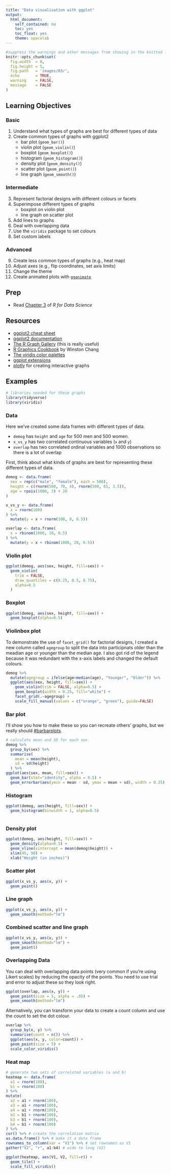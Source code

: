 ```yaml
---
title: "Data visualisation with ggplot"
output:
  html_document:
    self_contained: no
    toc: yes
    toc_float: yes
    theme: spacelab
---
```


```r
#suppress the warnings and other messages from showing in the knitted file.
knitr::opts_chunk$set(
  fig.width  = 8, 
  fig.height = 5, 
  fig.path   = 'images/03/',
  echo       = TRUE, 
  warning    = FALSE, 
  message    = FALSE
)
```

## Learning Objectives {.tabset}

### Basic

1. Understand what types of graphs are best for different types of data
2. Create common types of graphs with ggplot2
    + bar plot (`geom_bar()`)
    + violin plot (`geom_violin()`)
    + boxplot (`geom_boxplot()`)
    + histogram (`geom_histogram()`)
    + density plot (`geom_density()`)
    + scatter plot (`geom_point()`)
    + line graph (`geom_smooth()`)
    
### Intermediate

3. Represent factorial designs with different colours or facets
4. Superimpose different types of graphs
    + boxplot on violin plot
    + line graph on scatter plot
5. Add lines to graphs
6. Deal with overlapping data
7. Use the `viridis` package to set colours
8. Set custom labels

### Advanced

9. Create less common types of graphs (e.g., heat map)
10. Adjust axes (e.g., flip coordinates, set axis limits)
11. Change the theme
12. Create animated plots with [`gganimate`](https://github.com/dgrtwo/gganimate)


## Prep

* Read [Chapter 3](http://r4ds.had.co.nz/data-visualisation.html) of *R for Data Science*

## Resources

* [ggplot2 cheat sheet](https://www.rstudio.com/wp-content/uploads/2016/11/ggplot2-cheatsheet-2.1.pdf)
* [ggplot2 documentation](http://ggplot2.tidyverse.org/reference/)
* [The R Graph Gallery](http://www.r-graph-gallery.com/) (this is really useful)
* [R Graphics Cookbook](http://amzn.com/1449316956?tag=ggplot2-20) by Winston Chang
* [The viridis color palettes](https://cran.r-project.org/web/packages/viridis/vignettes/intro-to-viridis.html)
* [ggplot extensions](https://www.ggplot2-exts.org/)
* [plotly](https://plot.ly/ggplot2/) for creating interactive graphs

## Examples {.tabset .tabset-pills}

```r

# libraries needed for these graphs
library(tidyverse)
library(viridis)

```

### Data

Here we've created some data frames with different types of data. 

* `demog` has `height` and `age` for 500 men and 500 women.
* `x_vs_y` has two correlated continuous variables (`x` and `y`)
* `overlap` has two correlated ordinal variables and 1000 observations so there is a lot of overlap

First, think about what kinds of graphs are best for representing these different types of data.

```r

demog <- data.frame(
  sex = rep(c("male", "female"), each = 500),
  height = c(rnorm(500, 70, 4), rnorm(500, 65, 3.5)),
  age = rpois(1000, 3) + 20
)

x_vs_y <- data.frame(
  x = rnorm(100)
) %>%
  mutate(y = x + rnorm(100, 0, 0.5))

overlap <- data.frame(
  x = rbinom(1000, 10, 0.5)
) %>%
  mutate(y = x + rbinom(1000, 20, 0.5))

```

### Violin plot

```r

ggplot(demog, aes(sex, height, fill=sex)) +
  geom_violin(
    trim = FALSE,
    draw_quantiles = c(0.25, 0.5, 0.75), 
    alpha=0.5
  )

```

### Boxplot

```r

ggplot(demog, aes(sex, height, fill=sex)) +
  geom_boxplot(alpha=0.5)

```

### Violinbox plot

To demonstrate the use of `facet_grid()` for factorial designs, I created a new column called `agegroup` to split the data into participnats older than the meadian age or younger than the median age. I also got rid of the legend because it was redundant with the x-axis labels and changed the default colours.

```r

demog %>%
  mutate(agegroup = ifelse(age<median(age), "Younger", "Older")) %>%
  ggplot(aes(sex, height, fill=sex)) +
    geom_violin(trim = FALSE, alpha=0.5) +
    geom_boxplot(width = 0.25, fill="white") +
    facet_grid(.~agegroup) +
    scale_fill_manual(values = c("orange", "green"), guide=FALSE)

```

### Bar plot

I'll show you how to make these so you can recreate others' graphs, but we really should [#barbarplots](https://barbarplots.github.io/).

```r

# calculate mean and SD for each sex
demog %>%
  group_by(sex) %>%
  summarise(
    mean = mean(height),
    sd = sd(height)
  ) %>%
ggplot(aes(sex, mean, fill=sex)) +
  geom_bar(stat="identity", alpha = 0.5) +
  geom_errorbar(aes(ymin = mean - sd, ymax = mean + sd), width = 0.25)

```

### Histogram

```r

ggplot(demog, aes(height, fill=sex)) +
  geom_histogram(binwidth = 1, alpha=0.5)
  
```

### Density plot

```r

ggplot(demog, aes(height, fill=sex)) +
  geom_density(alpha=0.5) +
  geom_vline(xintercept = mean(demog$height)) +
  xlim(45, 90) +
  xlab("Height (in inches)")

```

### Scatter plot

```r

ggplot(x_vs_y, aes(x, y)) +
  geom_point()

```

### Line graph

```r
ggplot(x_vs_y, aes(x, y)) +
  geom_smooth(method="lm")
```

### Combined scatter and line graph

```r

ggplot(x_vs_y, aes(x, y)) +
  geom_smooth(method="lm") +
  geom_point()

```

### Overlapping Data

You can deal with overlapping data points (very common if you're using Likert scales) by reducing the opacity of the points. You need to use trial and error to adjust these so they look right.

```r

ggplot(overlap, aes(x, y)) +
  geom_point(size = 5, alpha = .05) +
  geom_smooth(method="lm")

```

Alternatively, you can transform your data to create a count column and use the count to set the dot colour.

```r

overlap %>%
  group_by(x, y) %>%
  summarise(count = n()) %>%
  ggplot(aes(x, y, color=count)) +
  geom_point(size = 5) +
  scale_color_viridis()

```


### Heat map

```r

# generate two sets of correlated variables (a and b)
heatmap <- data.frame(
  a1 = rnorm(100),
  b1 = rnorm(100)
) %>% 
mutate(
  a2 = a1 + rnorm(100),
  a3 = a1 + rnorm(100),
  a4 = a1 + rnorm(100),
  b2 = b1 + rnorm(100),
  b3 = b1 + rnorm(100),
  b4 = b1 + rnorm(100)
) %>%
cor() %>% # create the correlation matrix
as.data.frame() %>% # make it a data frame
rownames_to_column(var = "V1") %>% # set rownames as V1
gather("V2", "r", a1:b4) # wide to long (V2)

ggplot(heatmap, aes(V1, V2, fill=r)) +
  geom_tile() +
  scale_fill_viridis()
  
```

